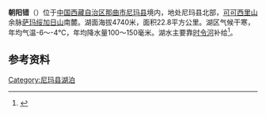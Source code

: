 {{ViewTibetanScript}}
{{Infobox_lake
 |湖泊名稱 =朝阳错
 |湖泊照片 = 
 |湖泊照片標題 = 
 |測深圖 =
 |測深圖標題 =
 |湖泊所在地 = [[中国|中国]][[西藏|西藏]]
 |座標 = {{coord |35|17|N|87|15|E|display=inline,title|scale:500000_type:waterbody_region:CN}}
 |湖泊類別 = [[咸水湖|咸水湖]]
 |流入 =[[春雨沟|春雨沟]]、[[新河沟|新河沟]]
 |流出 =
 |集水區面積 =3299.2平方公里
 |集水區國家 =
 |湖泊長度 =13.8公里
 |湖泊闊度 =最大2.7公里<br />平均1.65公里
 |湖泊面積 =22.8平方公里
 |平均深度 = 
 |最深深度 = 
 |水體體積 =
 |湖水停留時間 =
 |湖岸線長度 =
 |海拔高度 = 4740米
 |湖中島嶼 =
 |湖邊城鎮 =
}}
{{Location map
 |China Tibet
 |mark=<!--dot-->Blue pog.svg
 |lat_deg=35|lat_min=17|lat_sec =
 |lon_deg=87|lon_min=15|lon_sec =
 |caption=朝阳错在[[西藏|西藏]]的位置。
 |position=right
 |width=350
 |float=right
}}
'''朝阳错'''（{{bo|z=ཁྲའོ་ཡང་མཚོ|w=khra'o yang mtsho|t=Traoyang Tso}}）位于[[中国|中国]][[西藏自治区|西藏自治区]][[那曲市|那曲市]][[尼玛县|尼玛县]]境内，地处尼玛县北部，[[可可西里山|可可西里山]]余脉[[萨玛绥加日山|萨玛绥加日山]]南麓。湖面海拔4740米，面积22.8平方公里。湖区气候干寒，年均气温-6～-4℃，年均降水量100～150毫米。湖水主要靠[[时令河|时令河]]补给<ref>{{cite book zh |author=王苏民 窦鸿身 |title=中国湖泊志 |format=M |edition=1 |location=北京 |publisher=科学出版社 |date=1998|pages=450|id= ISBN 7-03-006706-1}}</ref>。
==参考资料==
{{Reflist}}

[[Category:尼玛县湖泊|Category:尼玛县湖泊]]
